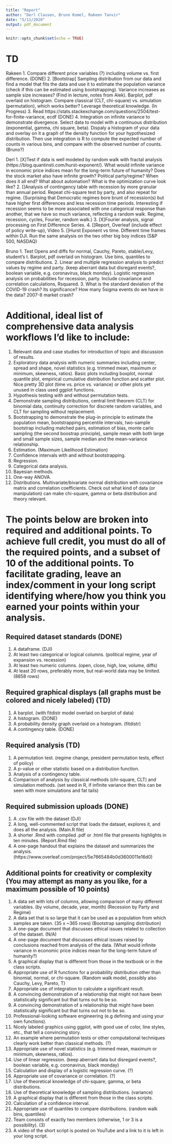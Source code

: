 ```yaml
---
title: "Report"
author: "Derl Clausen, Bruno Komel, Rakeen Tanvir"
date: "5/11/2020"
output: pdf_document
---
```


```r
knitr::opts_chunk$set(echo = TRUE)
```

# TD
Rakeen
1. Compare different price variables (?) including volume vs. first difference. (DONE)
2. [Bootstrap] Sampling distribution from our data and find a model that fits the data and use it to estimate the population variance (check if this can be estimated using bootstrapping). Variance increases as sample size increases? (Find in lecture, notes from Alek). Barplot, pdf overlaid on histogram. Compare classical (CLT, chi-square) vs. simulation (permutation), which works better? Leverage theoretical knowledge. (In Progress)
3.  Read https://stats.stackexchange.com/questions/2504/test-for-finite-variance, ecdf (DONE)
4. Integration on infinite variance to demonstrate divergence. Select data to model with a continuous distribution (exponential, gamma, chi square, beta). Dispaly a histogram of your data and overlay on it a graph of the density function for your hypothesized distribution. Then use integration is R to compute the expected number of counts in various bins, and compare with the observed number of counts. (Bruno?)

Derl
1. [X]Test if data is well modeled by random walk with fractal analysis (https://blog.quantinsti.com/hurst-exponent/). 
  What would infinite variance in economic price indices mean for the long-term future of humanity? Does the stock market also have infinite growth? Political party/regime? When does it all end? What about automation? What is the optimization curve look like? 
2. []Analysis of contingency table with recession by more granular than annual period. Repeat chi-square test by party, and also repeat for regime. (Surprising that Democratic regimes bore brunt of recession(s) but have higher first differences and less recession time periods. Interesting if recession seems to be more associated with one categorical response than another, that we have so much variance, reflecting a random walk. Regime, recession, cycles, Fourier, random walk.)
3. [X]Fourier analysis, signal processing on First Difference Series. 
4. []Report, Overleaf (include effect of policy write-up), Video
5. []Hurst Exponent vs time. Different time frames within DJI. Run the same analysis on the two other big boy indices (S&P 500, NASDAQ)

Bruno
1. Test Opens and diffs for normal, Cauchy, Pareto, stable/Levy, student's t. Barplot, pdf overlaid on histogram. Use bins, quantiles to compare distributions. 
2. Linear and multiple regression analysis to predict values by regime and party. (keep aberrant data but disregard events?, boolean variable, e.g. coronavirus, black monday). Logistic regression analysis on probabilities for recession, party. Include covariance and correlation calculations, Rsquared. 
3. What is the standard deviation of the COVID-19 crash? Its significance? How many 5sigma events do we have in the data? 2007-8 market crash?

# Additional, ideal list of comprehensive data analysis workflows I'd like to include:
1. Relevant data and case studies for introduction of topic and discussion of results. 
2. Exploratory data analysis with numeric summaries including center, spread and shape, novel statistics (e.g. trimmed mean, maximum or minimum, skewness, ratios).
Basic plots including boxplot, normal quantile plot, empirical cumulative distribution function and scatter plot. Nice pretty 3D plot (time vs. price vs. variance) or other plots yet unused in class used ggplot functions. 
3. Hypothesis testing with and without permutation tests. 
4. Demonstrate sampling distributions, central limit theorem (CLT) for binomial data, continuity correction for discrete random variables, and CLT for sampling without replacement. 
5. Bootstrapping to demonstrate the plug-in principle to estimate the population mean, bootstrapping percentile intervals, two-sample bootstrap including matched pairs, estimation of bias, monte carlo sampling (the second boostrap principle), sample mean with both large and small sample sizes, sample median and the mean-variance relationship.
6. Estimation. (Maximum Likelihood Estimation)
7. Confidence intervals with and without bootstrapping.
8. Regression.
9. Categorical data analysis.
10. Bayesian methods.
11. One-way ANOVA.
12. Distributions. Multivariate/bivariate normal distribution with covariance matrix and correlation coefficients. Check out what kind of data (or manipulation) can make chi-square, gamma or beta distribution and theory relevant. 

# The points below are broken into required and additional points. To achieve full credit, you must do all of the required points, and a subset of 10 of the additional points. To facilitate grading, leave an index/comment in your long script identifying where/how you think you earned your points within your analysis.

## Required dataset standards (DONE)
1. A dataframe. (DJI)
2. At least two categorical or logical columns. (political regime, year of expansion vs. recession)
3. At least two numeric columns. (open, close, high, low, volume, diffs)
4. At least 20 rows, preferably more, but real-world data may be limited. (8858 rows)

## Required graphical displays (all graphs must be colored and nicely labeled) (TD)
1. A barplot. (with fitdistr model overlaid on barplot of data)
2. A histogram. (DONE)
3. A probability density graph overlaid on a histogram. (fitdistr)
4. A contingency table. (DONE)

## Required analysis (TD)
1. A permutation test. (regime change, president permutation tests, effect of policy)
2. A p-value or other statistic based on a distribution function.
3. Analysis of a contingency table.
4. Comparison of analysis by classical methods (chi-square, CLT) and simulation methods. (set seed in R, if infinite variance then this can be seen with more simulations and fat tails)

## Required submission uploads (DONE)
1. A .csv file with the dataset (DJI)
2. A long, well-commented script that loads the dataset, explores it, and does all the analysis. (Main.R file)
3. A shorter .Rmd with compiled .pdf or .html file that presents highlights in ten minutes. (Report.Rmd file)
4. A one-page handout that explains the dataset and summarizes the analysis. (https://www.overleaf.com/project/5e7665484b0d3600011e16d0)


## Additional points for creativity or complexity (You may attempt as many as you like, for a maximum possible of 10 points)
1. A data set with lots of columns, allowing comparison of many different variables. (by volume, decade, year, month) (Recession by Party and Regime)
2. A data set that is so large that it can be used as a population from which samples are taken. (35 x ~365 rows) (Bootstrap sampling distribution)
3. A one-page document that discusses ethical issues related to collection of the dataset. (N/A)
4. A one-page document that discusses ethical issues raised by conclusions reached from analysis of the data. (What would infinite variance in economic price indices mean for the long-term future of humanity?)
5. A graphical display that is different from those in the textbook or in the class scripts.
6. Appropriate use of R functions for a probability distribution other than binomial, normal, or chi-square. (Random walk model, possibly also Cauchy, Levy, Pareto, T)
7. Appropriate use of integration to calculate a significant result.
8. A convincing demonstration of a relationship that might not have been statistically significant but that turns out to be so.
9. A convincing demonstration of a relationship that might have been statistically significant but that turns out not to be so.
10. Professional-looking software engineering (e.g defining and using your own functions).
11. Nicely labeled graphics using ggplot, with good use of color, line styles, etc., that tell a convincing story. 
12. An example where permutation tests or other computational techniques clearly work better than classical methods. (?)
13. Appropriate use of novel statistics (e.g. trimmed mean, maximum or minimum, skewness, ratios).
14. Use of linear regression. (keep aberrant data but disregard events?, boolean variable, e.g. coronavirus, black monday)
15. Calculation and display of a logistic regression curve. (?)
16. Appropriate use of covariance or correlation. (?)
17. Use of theoretical knowledge of chi-square, gamma, or beta distributions.
18. Use of theoretical knowledge of sampling distributions. (variance)
19. A graphical display that is different from those in the class scripts.
20. Calculation of a confidence interval. 
21. Appropriate use of quantiles to compare distributions. (random walk bins, quantiles)
22. Team consists of exactly two members (otherwise, 1 or 3 is a possibility). (3)
23. A video of the short script is posted on YouTube and a link to it is left in your long script. 